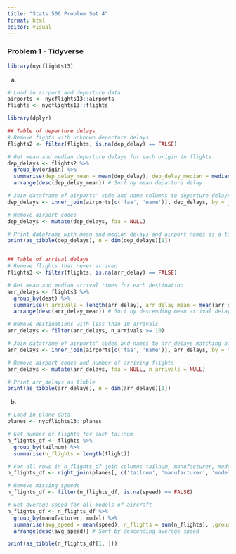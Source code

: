 ```yaml
---
title: "Stats 506 Problem Set 4"
format: html
editor: visual
---
```


### Problem 1 - Tidyverse

```r
library(nycflights13)
```

a.  

```r
# Load in airport and departure data
airports <- nycflights13::airports
flights <- nycflights13::flights

library(dplyr)

## Table of departure delays
# Remove fights with unknown departure delays
flights2 <- filter(flights, is.na(dep_delay) == FALSE)

# Get mean and median departure delays for each origin in flights
dep_delays <- flights2 %>%
  group_by(origin) %>%
  summarise(dep_delay_mean = mean(dep_delay), dep_delay_median = median(dep_delay)) %>%
  arrange(desc(dep_delay_mean)) # Sort by mean departure delay

# Join dataframe of airports' code and name columns to departure delays dataframe such that nly airport codes present in origin column of departure delays dataframe are kept
dep_delays <- inner_join(airports[c('faa', 'name')], dep_delays, by = join_by(faa == origin))

# Remove airport codes
dep_delays <- mutate(dep_delays, faa = NULL)

# Print dataframe with mean and median delays and airport names as a tibble
print(as_tibble(dep_delays), n = dim(dep_delays)[1])


## Table of arrival delays
# Remove flights that never arrived
flights3 <- filter(flights, is.na(arr_delay) == FALSE)

# Get mean and median arrival times for each destination
arr_delays <- flights3 %>% 
  group_by(dest) %>%
  summarise(n_arrivals = length(arr_delay), arr_delay_mean = mean(arr_delay), arr_delay_median = median(arr_delay)) %>%
  arrange(desc(arr_delay_mean)) # Sort by descending mean arrival delay

# Remove destinations with less than 10 arrivals
arr_delays <- filter(arr_delays, n_arrivals >= 10)

# Join dataframe of airports' codes and names to arr_delays matching airports$faa column to arr_delays$dest column
arr_delays <- inner_join(airports[c('faa', 'name')], arr_delays, by = join_by(faa == dest))

# Remove airport codes and number of arriving flights
arr_delays <- mutate(arr_delays, faa = NULL, n_arrivals = NULL)

# Print arr_delays as tibble
print(as_tibble(arr_delays), n = dim(arr_delays)[1])
```

b.  

```r
# Load in plane data
planes <- nycflights13::planes

# Get number of flights for each tailnum
n_flights_df <- flights %>%
  group_by(tailnum) %>%
  summarise(n_flights = length(flight))

# For all rows in n_flights_df join columns tailnum, manufacturer, model, and speed from planes
n_flights_df <- right_join(planes[, c('tailnum', 'manufacturer', 'model', 'speed')], n_flights_df, by = 'tailnum')

# Remove missing speeds
n_flights_df <- filter(n_flights_df, is.na(speed) == FALSE)

# Get average speed for all models of aircraft
n_flights_df <- n_flights_df %>%
  group_by(manufacturer, model) %>%
  summarise(avg_speed = mean(speed), n_flights = sum(n_flights), .groups = 'keep') %>%
  arrange(desc(avg_speed)) # Sort by descending average speed

print(as_tibble(n_flights_df[1, ]))
```
